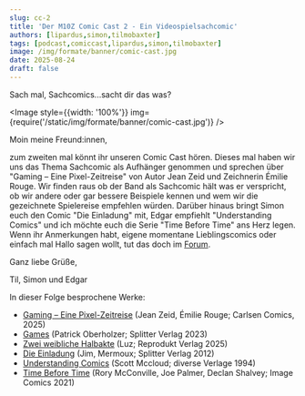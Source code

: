 ```yaml
---
slug: cc-2
title: 'Der M10Z Comic Cast 2 - Ein Videospielsachcomic'
authors: [lipardus,simon,tilmobaxter]
tags: [podcast,comiccast,lipardus,simon,tilmobaxter]
image: /img/formate/banner/comic-cast.jpg
date: 2025-08-24
draft: false
---
```



Sach mal, Sachcomics...sacht dir das was?

<Image style={{width: '100%'}} img={require('/static/img/formate/banner/comic-cast.jpg')} />

<!--truncate-->

Moin meine Freund:innen,

zum zweiten mal könnt ihr unseren Comic Cast hören.
Dieses mal haben wir uns das Thema Sachcomic als Aufhänger genommen und sprechen über "Gaming – Eine Pixel-Zeitreise" von Autor Jean Zeid und Zeichnerin Émilie Rouge.
Wir finden raus ob der Band als Sachcomic hält was er verspricht, ob wir andere oder gar bessere Beispiele kennen und wem wir die gezeichnete Spielereise empfehlen würden.
Darüber hinaus bringt Simon euch den Comic "Die Einladung" mit, Edgar empfiehlt "Understanding Comics" und ich möchte euch die Serie "Time Before Time" ans Herz legen.
Wenn ihr Anmerkungen habt, eigene momentane Lieblingscomics oder einfach mal Hallo sagen wollt, tut das doch im [Forum](https://community.wasted.de). 

Ganz liebe Grüße,

Til, Simon und Edgar

In dieser Folge besprochene Werke:

- [Gaming – Eine Pixel-Zeitreise](https://www.carlsen.de/hardcover/gaming-eine-pixel-zeitreise/978-3-551-80598-0) (Jean Zeid, Émilie Rouge; Carlsen Comics, 2025)
- [Games](https://www.splitter-verlag.de/games-fluechtenden-aus-afghanistan.html) (Patrick Oberholzer; Splitter Verlag 2023)
- [Zwei weibliche Halbakte](https://reprodukt.com/products/zwei-weibliche-halbakte) (Luz; Reprodukt Verlag 2025)
- [Die Einladung](https://www.splitter-verlag.de/die-einladung.html) (Jim, Mermoux; Splitter Verlag 2012)
- [Understanding Comics](https://scottmccloud.com/2-print/1-uc/) (Scott Mccloud; diverse Verlage 1994)
- [Time Before Time](https://imagecomics.com/comics/series/time-before-time) (Rory McConville, Joe Palmer, Declan Shalvey; Image Comics 2021)


<ReactPlayer
    width="100%"
    height="50px"
    controls
    src='https://m10z.picnotes.de/ComicCast/ComicCast_002.mp3'
/>

